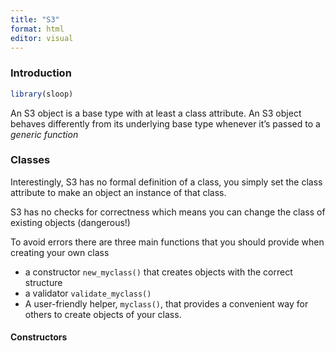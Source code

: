```yaml
---
title: "S3"
format: html
editor: visual
---
```


### Introduction

```r
library(sloop)
```

An S3 object is a base type with at least a class attribute. An S3 object behaves differently from its underlying base type whenever it's passed to a *generic function*


### Classes

Interestingly, S3 has no formal definition of a class, you simply set the class attribute to make an object an instance of that class.

S3 has no checks for correctness which means you can change the class of existing objects (dangerous!)

To avoid errors there are three main functions that you should provide when creating your own class

- a constructor `new_myclass()` that creates objects with the correct structure
- a validator `validate_myclass()`
- A user-friendly helper, `myclass()`, that provides a convenient way for others to create objects of your class.

#### Constructors



